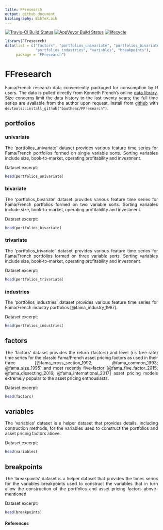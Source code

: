```yaml
---
title: FFresearch
output: github_document
bibliography: BibTeX.bib
---
```

<style> body {text-align: justify} </style>

[![Travis-CI Build Status](https://travis-ci.org/bautheac/FFresearch.svg?branch=master)](https://travis-ci.org/bautheac/FFresearch)
[![AppVeyor Build Status](https://ci.appveyor.com/api/projects/status/github/bautheac/FFresearch?branch=master&svg=true)](https://ci.appveyor.com/project/bautheac/FFresearch)
[![lifecycle](https://img.shields.io/badge/lifecycle-experimental-orange.svg)](https://www.tidyverse.org/lifecycle/#experimental)

```r
library(FFresearch)
data(list = c("factors", "portfolios_univariate", "portfolios_bivariate", "portfolios_trivariate", 
              "portfolios_industries", "variables", "breakpoints"), 
     package = "FFresearch")
```


# FFresearch

Fama/French research data conveniently packaged for consumption by R users. The data is pulled directly from Kenneth French's online [data library](http://mba.tuck.dartmouth.edu/pages/faculty/ken.french/data_library.html). Size concerns limit the data history to the last twenty years; the full time series are available from the author upon request. Install from [github](https://github.com/bautheac/FFresearch/) with `devtools::install_github("bautheac/FFresearch")`.


## portfolios

### univariate

The 'portfolios_univariate' dataset provides various feature time series for Fama/French portfolios formed on single variable sorts. Sorting variables include size, book-to-market, operating profitability and investment.

Dataset excerpt:
```r
head(portfolios_univariate)
```

### bivariate

The 'portfolios_bivariate' dataset provides various feature time series for Fama/French portfolios formed on two variable sorts. Sorting variables include size, book-to-market, operating profitability and investment.

Dataset excerpt:
```r
head(portfolios_bivariate)
```

### trivariate

The 'portfolios_trivariate' dataset provides various feature time series for Fama/French portfolios formed on three variable sorts. Sorting variables include size, book-to-market, operating profitability and investment.

Dataset excerpt:
```r
head(portfolios_trivariate)
```


### industries

The 'portfolios_industries' dataset provides various feature time series for Fama/French industry portfolios [@fama_industry_1997].

Dataset excerpt:
```r
head(portfolios_industries)
```


## factors

The 'factors' dataset provides the return (factors) and level (ris free rate) time series for the classic Fama/French asset pricing factors as used in their three [@fama_cross_section_1992; @fama_common_1993; @fama_size_1995] and most recently five-factor [@fama_five_factor_2015; @fama_dissecting_2016; @fama_international_2017] asset pricing models extremely popular to the asset pricing enthousiasts.  

Dataset excerpt:
```r
head(factors)
```


## variables

The 'variables' dataset is a helper dataset that provides details, including contruction methods, for the variables used to construct the portfolios and asset pricing factors above.

Dataset excerpt:
```r
head(variables)
```

## breakpoints

The 'breakpoints' dataset is a helper dataset that provides the times series for the variables breakpoints used to construct the variables that in turn allow the construction of the portfolios and asset pricing factors above-mentioned.

Dataset excerpt:
```r
head(breakpoints)
```


#### References

